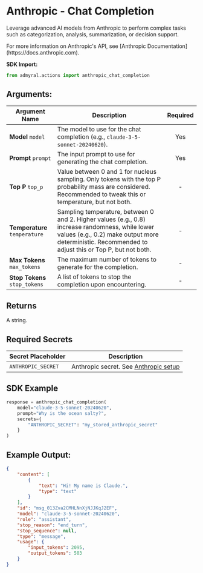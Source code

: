 
# Anthropic - Chat Completion

Leverage advanced AI models from Anthropic to perform complex tasks such as categorization, analysis, summarization, or decision support.

<Callout type="info">
	For more information on Anthropic's API, see [Anthropic
	Documentation](https://docs.anthropic.com).
</Callout>

**SDK Import:**

```python
from admyral.actions import anthropic_chat_completion
```

## Arguments:

| Argument Name                 | Description                                                                                                                                                                                             | Required |
| ----------------------------- | ------------------------------------------------------------------------------------------------------------------------------------------------------------------------------------------------------- | :------: |
| **Model** `model`             | The model to use for the chat completion (e.g., `claude-3-5-sonnet-20240620`).                                                                                                                          |   Yes    |
| **Prompt** `prompt`           | The input prompt to use for generating the chat completion.                                                                                                                                             |   Yes    |
| **Top P** `top_p`             | Value between 0 and 1 for nucleus sampling. Only tokens with the top P probability mass are considered. Recommended to tweak this or temperature, but not both.                                         |    -     |
| **Temperature** `temperature` | Sampling temperature, between 0 and 2. Higher values (e.g., 0.8) increase randomness, while lower values (e.g., 0.2) make output more deterministic. Recommended to adjust this or Top P, but not both. |    -     |
| **Max Tokens** `max_tokens`   | The maximum number of tokens to generate for the completion.                                                                                                                                            |    -     |
| **Stop Tokens** `stop_tokens` | A list of tokens to stop the completion upon encountering.                                                                                                                                              |    -     |

## Returns

A string.

## Required Secrets

| Secret Placeholder | Description                                                                |
| ------------------ | -------------------------------------------------------------------------- |
| `ANTHROPIC_SECRET` | Anthropic secret. See [Anthropic setup](/integrations/anthropic/anthropic) |

## SDK Example

```python
response = anthropic_chat_completion(
	model="claude-3-5-sonnet-20240620",
	prompt="Why is the ocean salty?",
	secrets={
		"ANTHROPIC_SECRET": "my_stored_anthropic_secret"
	}
)
```

## Example Output:

```json
{
	"content": [
		{
			"text": "Hi! My name is Claude.",
			"type": "text"
		}
	],
	"id": "msg_013Zva2CMHLNnXjNJJKqJ2EF",
	"model": "claude-3-5-sonnet-20240620",
	"role": "assistant",
	"stop_reason": "end_turn",
	"stop_sequence": null,
	"type": "message",
	"usage": {
		"input_tokens": 2095,
		"output_tokens": 503
	}
}
```
